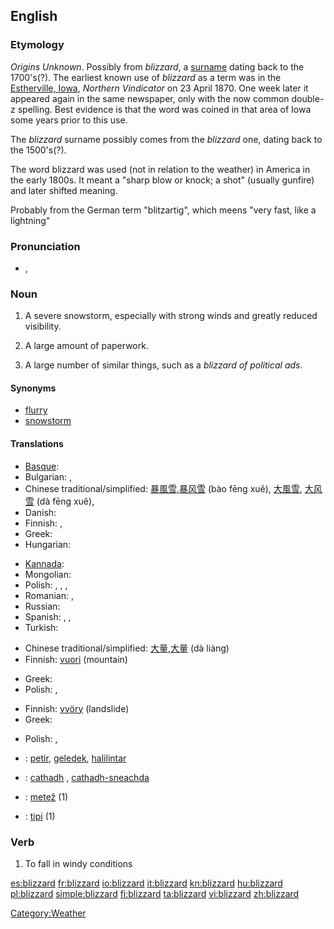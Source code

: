 ==English==

===Etymology===
''Origins Unknown''. Possibly from ''blizzard'', a [[surname]] dating back to the 1700's(?). The earliest known use of ''blizzard'' as a term was in the [[W:Estherville, Iowa|Estherville, Iowa]], ''Northern Vindicator'' on 23 April 1870.  One week later it appeared again in the same newspaper, only with the now common double-z spelling.  Best evidence is that the word was coined in that area of Iowa some years prior to this use.

The ''blizzard'' surname possibly comes from the ''blizzard'' one, dating back to the 1500's(?).

The word blizzard was used (not in relation to the weather) in America in the early 1800s. It meant a "sharp blow or knock; a shot" (usually gunfire) and later shifted meaning.

Probably from the German term "blitzartig", which meens "very fast, like a lightning"

===Pronunciation===
* {{IPA|/ˈblɪz.əd/}}, {{SAMPA|/"blIz.@d/}}

===Noun===
{{en-noun}}

# A severe snowstorm, especially with strong winds and greatly reduced visibility.
# {{figuratively}} A large amount of paperwork.
# A large number of similar things, such as a ''blizzard of political ads''.

====Synonyms====
* [[flurry]]
* [[snowstorm]]

====Translations====
{{trans-top|severe snowstorm}}
* [[Basque]]: {{t+|eu|bisuts|xs=Basque}}
* Bulgarian: {{t+|bg|виелица|f}},  {{t-|bg|фъртуна|f}}
* Chinese traditional/simplified: [[暴風雪]],[[暴风雪]] (bào fēng xuě), [[大風雪]], [[大风雪]] (dà fēng xuě),
* Danish: {{t-|da|snestorm|c}}
* Finnish: {{t+|fi|myräkkä}}, {{t-|fi|lumimyrsky}}
* Greek: {{t+|el|χιονοθύελλα|f|tr=khionoθíela}}
* Hungarian: {{t+|hu|hóvihar}}
{{trans-mid}}
* [[Kannada]]: {{t+|kn|ಹಿಮಪಾತ|sc=Knda|xs=Kannada}}
* Mongolian: {{t|mn|цасан шуурга|tr=casan šuurga|sc=Cyrl|xs=Mongolian}}
* Polish: {{t|pl|zamieć|f}}, {{t|pl|zadymka|f}}, {{t|pl|śnieżyca|f}}, {{t+|pl|blizzard|m}}
* Romanian: {{t|ro|viscol|m}},  {{t+|ro|vifor|m}}
* Russian: {{t+|ru|буран|m|tr=buran}}
* Spanish: {{t+|es|ventisca}},  {{t|es|ventisca de nieve|f}},  {{t|es|nevasca|f}}
* Turkish: {{t+|tr|tipi}}
{{trans-bottom}}

{{trans-top|figuratively:large amount of paperwork}}
* Chinese traditional/simplified: [[大量]],[[大量]] (dà liàng)
* Finnish: [[vuori]] (mountain)
{{trans-mid}}
* Greek: {{t|el|χαρτομάνι|n|tr=khartománi}}
* Polish: {{t|pl|nawał|m}}, {{t|pl|nawała|f}}
{{trans-bottom}}

{{trans-top|large number of similar things}}
* Finnish: [[vyöry]] (landslide)
* Greek: {{t|el|θύελλα|f|tr=θíela}}
{{trans-mid}}
* Polish: {{t|pl|nawał|m}}, {{t|pl|nawała|f}}
{{trans-bottom}}

{{checktrans-top}}
* {{ttbc|Indonesian}}: [[petir]], [[geledek]], [[halilintar]]
{{checktrans-mid}}
* {{ttbc|Scottish Gaelic}}: [[cathadh]] {{m}}, [[cathadh-sneachda]] {{m}}
* {{ttbc|Slovene}}: [[metež]] {{m}} (1)
* {{ttbc|Turkish}}: [[tipi]] {{m}} (1)
{{checktrans-bottom}}

===Verb===
{{en-verb}} {{impersonal}}

#{{context|of snow}} To fall in windy conditions

[[Category:Weather]]

[[es:blizzard]]
[[fr:blizzard]]
[[io:blizzard]]
[[it:blizzard]]
[[kn:blizzard]]
[[hu:blizzard]]
[[pl:blizzard]]
[[simple:blizzard]]
[[fi:blizzard]]
[[ta:blizzard]]
[[vi:blizzard]]
[[zh:blizzard]]